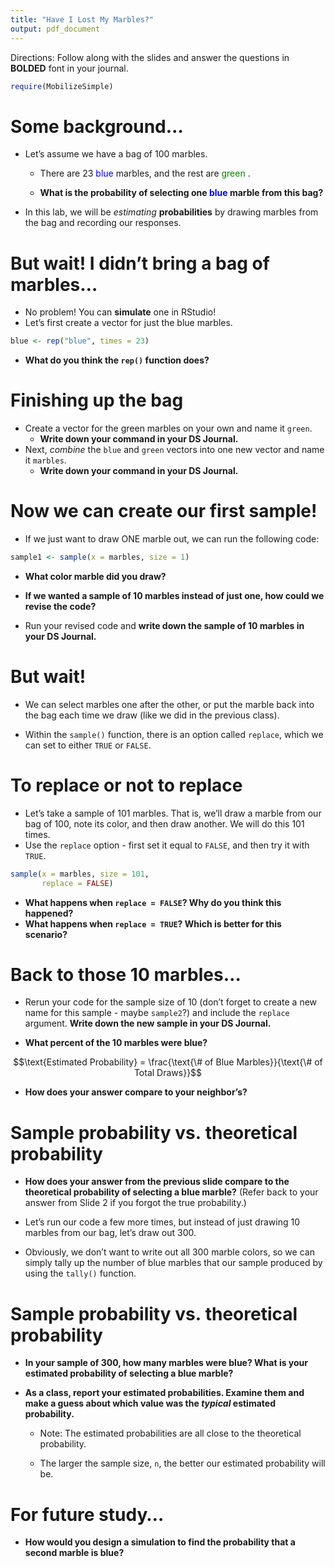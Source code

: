 ```yaml
---
title: "Have I Lost My Marbles?"
output: pdf_document
---
```


Directions: Follow along with the slides and answer the questions in **BOLDED** font in your journal.
```r
require(MobilizeSimple)
```

Some background...
===============================
- Let's assume we have a bag of 100 marbles.
  - There are 23 <font color = "blue"> blue </font> marbles, and the rest are <font color = "green"> green </font>.

  - **What is the probability of selecting one <font color = "blue"> blue </font> marble from this bag?**
  
- In this lab, we will be _estimating_ **probabilities** by drawing  marbles from the bag and recording our responses.

But wait! I didn't bring a bag of marbles...
===============================
- No problem! You can **simulate** one in RStudio!
- Let's first create a vector for just the blue marbles.

```r
blue <- rep("blue", times = 23)
```
  - **What do you think the `rep()` function does?**


Finishing up the bag
===============================
- Create a vector for the green marbles on your own and name it `green`. 
    - **Write down your command in your DS Journal.**
    
- Next, _combine_ the `blue` and `green` vectors into one new vector and name it `marbles`.
  - **Write down your command in your DS Journal.**

Now we can create our first sample!
===============================
- If we just want to draw ONE marble out, we can run the following code:

```r
sample1 <- sample(x = marbles, size = 1)
```

- **What color marble did you draw?**

- **If we wanted a sample of 10 marbles instead of just one, how could we revise the code?**

- Run your revised code and **write down the sample of 10 marbles in your DS Journal.**

But wait!
================================
- We can select marbles one after the other, or put the marble back into the bag each time we draw (like we did in the previous class).

- Within the `sample()` function, there is an option called `replace`, which we can set to either `TRUE` or `FALSE`.


To replace or not to replace
================================
- Let's take a sample of 101 marbles. That is, we'll draw a marble from our bag of 100, note its color, and then draw another. We will do this 101 times.
- Use the `replace` option - first set it equal to `FALSE`, and then try it with `TRUE`.

```r
sample(x = marbles, size = 101, 
       replace = FALSE)
```
- **What happens when `replace = FALSE`? Why do you think this happened?**
- **What happens when `replace = TRUE`? Which is better for this scenario?**


Back to those 10 marbles...
================================
- Rerun your code for the sample size of 10 (don't forget to create a new name for this sample - maybe `sample2`?) and include the `replace` argument. **Write down the new sample in your DS Journal.**
  
- **What percent of the 10 marbles were blue?**

$$\text{Estimated Probability} = \frac{\text{\# of Blue Marbles}}{\text{\# of Total Draws}}$$

- **How does your answer compare to your neighbor's?**


Sample probability vs. theoretical probability
=================================
- **How does your answer from the previous slide compare to the theoretical probability of selecting a blue marble?** (Refer back to your answer from Slide 2 if you forgot the true probability.)

- Let's run our code a few more times, but instead of just drawing 10 marbles from our bag, let's draw out 300.

- Obviously, we don't want to write out all 300 marble colors, so we can simply tally up the number of blue marbles that our sample produced by using the `tally()` function.


Sample probability vs. theoretical probability
=================================
- **In your sample of 300, how many marbles were blue? What is your estimated probability of selecting a blue marble?**

- **As a class, report your estimated probabilities. Examine them and make a guess about which value was the _typical_ estimated probability.**

  - Note: The estimated probabilities are all close to the theoretical probability.
  
  - The larger the sample size, `n`, the better our estimated probability will be.
  

For future study...
=================================
- **How would you design a simulation to find the probability that a second marble is blue?**
